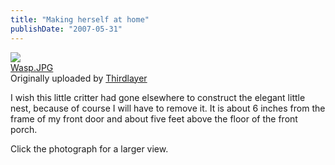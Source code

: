 ```yaml
---
title: "Making herself at home"
publishDate: "2007-05-31"
---
```


[![](images/524032758_17004a6100_m.jpg)](http://www.flickr.com/photos/54325514@N00/524032758/ "photo sharing")  
[Wasp.JPG](http://www.flickr.com/photos/54325514@N00/524032758/)  
Originally uploaded by [Thirdlayer](http://www.flickr.com/people/54325514@N00/)

I wish this little critter had gone elsewhere to construct the elegant little nest, because of course I will have to remove it. It is about 6 inches from the frame of my front door and about five feet above the floor of the front porch.  
  
Click the photograph for a larger view.
